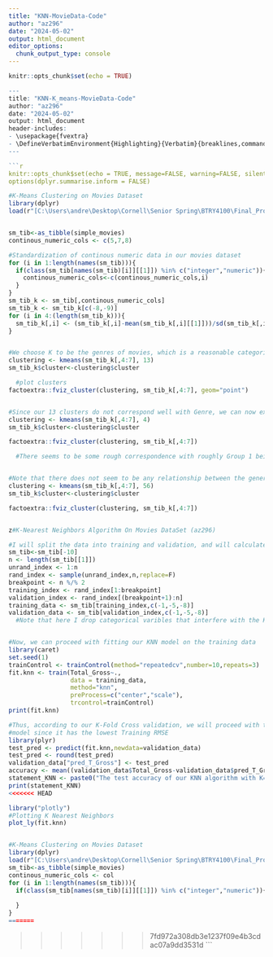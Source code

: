 ---
title: "KNN-MovieData-Code"
author: "az296"
date: "2024-05-02"
output: html_document
editor_options: 
  chunk_output_type: console
---

```{r setup, include=FALSE}
knitr::opts_chunk$set(echo = TRUE)
```

```{r}
---
title: "KNN-K_means-MovieData-Code"
author: "az296"
date: "2024-05-02"
output: html_document
header-includes:
- \usepackage{fvextra}
- \DefineVerbatimEnvironment{Highlighting}{Verbatim}{breaklines,commandchars=\\\{\}}
---

```{r setup, include=FALSE}
knitr::opts_chunk$set(echo = TRUE, message=FALSE, warning=FALSE, silent=TRUE)
options(dplyr.summarise.inform = FALSE)
```

```{r}
#K-Means Clustering on Movies Dataset 
library(dplyr)
load(r"[C:\Users\andre\Desktop\Cornell\Senior Spring\BTRY4100\Final_Project\simple_movies.RData]")


sm_tib<-as_tibble(simple_movies)
continous_numeric_cols <- c(5,7,8)

#Standardization of continous numeric data in our movies dataset 
for (i in 1:length(names(sm_tib))){
  if(class(sm_tib[names(sm_tib)[i]][[1]]) %in% c("integer","numeric")){
    continous_numeric_cols<-c(continous_numeric_cols,i)
  }
}
sm_tib_k <- sm_tib[,continous_numeric_cols]
sm_tib_k <- sm_tib_k[c(-8,-9)]
for (i in 4:(length(sm_tib_k))){
  sm_tib_k[,i] <- (sm_tib_k[,i]-mean(sm_tib_k[,i][[1]]))/sd(sm_tib_k[,i][[1]])
}


#We choose K to be the genres of movies, which is a reasonable categorical variable for which our movies might be sorted into.
clustering <- kmeans(sm_tib_k[,4:7], 13) 
sm_tib_k$cluster<-clustering$cluster

  #plot clusters
factoextra::fviz_cluster(clustering, sm_tib_k[,4:7], geom="point")


#Since our 13 clusters do not correspond well with Genre, we can now explore the clusters of
clustering <- kmeans(sm_tib_k[,4:7], 4)
sm_tib_k$cluster<-clustering$cluster

factoextra::fviz_cluster(clustering, sm_tib_k[,4:7])

  #There seems to be some rough correspondence with roughly Group 1 being mostly Non-Rated movies. Group 2 & Group 3 having mostly PG-13 movies, and Group 4 having mostly rated R movies.


#Note that there does not seem to be any relationship between the generated k-means groups and our film distributor data 
clustering <- kmeans(sm_tib_k[,4:7], 56)
sm_tib_k$cluster<-clustering$cluster

factoextra::fviz_cluster(clustering, sm_tib_k[,4:7])


z#K-Nearest Neighbors Algorithm On Movies DataSet (az296)

#I will split the data into training and validation, and will calculate the prediction accuracy of KNN on the validation data
sm_tib<-sm_tib[-10]
n <- length(sm_tib[[1]])
unrand_index <- 1:n
rand_index <- sample(unrand_index,n,replace=F)
breakpoint <- n %/% 2
training_index <- rand_index[1:breakpoint]
validation_index <- rand_index[(breakpoint+1):n]
training_data <- sm_tib[training_index,c(-1,-5,-8)]
validation_data <- sm_tib[validation_index,c(-1,-5,-8)]
  #Note that here I drop categorical varibles that interfere with the KNN algorithm


#Now, we can proceed with fitting our KNN model on the training data
library(caret)
set.seed(1)
trainControl <- trainControl(method="repeatedcv",number=10,repeats=3)
fit.knn <- train(Total_Gross~., 
                 data = training_data, 
                 method="knn", 
                 preProcess=c("center","scale"),
                 trcontrol=trainControl)
print(fit.knn)

#Thus, according to our K-Fold Cross validation, we will proceed with the k=5 nearest neighbors
#model since it has the lowest Training RMSE
library(plyr)
test_pred <- predict(fit.knn,newdata=validation_data)
test_pred <- round(test_pred)
validation_data["pred_T_Gross"] <- test_pred
accuracy <- mean((validation_data$Total_Gross-validation_data$pred_T_Gross)/validation_data$Total_Gross <= 0.5)
statement_KNN <- paste0("The test accuracy of our KNN algorithm with K=5 is: ", round(accuracy,digits=3))
print(statement_KNN)
<<<<<<< HEAD

library("plotly")
#Plotting K Nearest Neighbors
plot_ly(fit.knn)


#K-Means Clustering on Movies Dataset 
library(dplyr)
load(r"[C:\Users\andre\Desktop\Cornell\Senior Spring\BTRY4100\Final_Project\simple_movies.RData]")
sm_tib<-as_tibble(simple_movies)
continous_numeric_cols <- col
for (i in 1:length(names(sm_tib))){
  if(class(sm_tib[names(sm_tib)[i]][[1]]) %in% c("integer","numeric")){
    
  }
}
=======
```
>>>>>>> 7fd972a308db3e1237f09e4b3cdac07a9dd3531d
```
